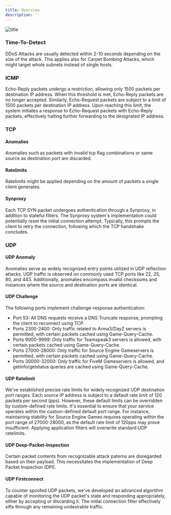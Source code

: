 ```yaml
---
title: Overview
description: ''
---
```


![title](https://images.ck-itsolutions.nl/ckitsolutions/ddos_protection.png)

### Time-To-Detect ###
DDoS Attacks are usually detected within 2-10 seconds depending on the size of the attack. This applies also for Carpet Bombing Attacks, which might target whole subnets instead of single hosts.

### ICMP ###
Echo-Reply packets undergo a restriction, allowing only 1500 packets per destination IP address. When this threshold is met, Echo-Reply packets are no longer accepted. Similarly, Echo-Request packets are subject to a limit of 1500 packets per destination IP address. Upon reaching this limit, the system initiates a response to Echo-Request packets with Echo-Reply packets, effectively halting further forwarding to the designated IP address.

### TCP ###

#### Anomalies ####
Anomalies such as packets with invalid tcp flag combinations or same source as destination port are discarded.

#### Ratelimits ####
Ratelimits might be applied depending on the amount of packets a single client generates.

#### Synproxy ####
Each TCP SYN packet undergoes authentication through a Synproxy, in addition to stateful filters. The Synproxy system's implementation could potentially reset the initial connection attempt. Typically, this prompts the client to retry the connection, following which the TCP handshake concludes.

### UDP ###

#### UDP Anomaly ####
Anomalies serve as widely recognized entry points utilized in UDP reflection attacks. UDP traffic is observed on commonly used TCP ports like 22, 25, 80, and 443. Additionally, anomalies encompass invalid checksums and instances where the source and destination ports are identical.

#### UDP Challenge ####
The following ports implement challenge-response authentication:

- Port 53: All DNS requests receive a DNS Truncate response, prompting the client to reconnect using TCP.
- Ports 2300-2400: Only traffic related to Arma3/DayZ servers is permitted, with certain packets cached using Game-Query-Cache.
- Ports 9000-9999: Only traffic for Teamspeak3 servers is allowed, with certain packets cached using Game-Query-Cache.
- Ports 27000-28000: Only traffic for Source Engine Gameservers is permitted, with certain packets cached using Game-Query-Cache.
- Ports 30000-32000: Only traffic for FiveM Gameservers is allowed, and getinfo/getstatus queries are cached using Game-Query-Cache.

#### UDP Ratelimit ####
We've established precise rate limits for widely recognized UDP destination port ranges. Each source IP address is subject to a default rate limit of 120 packets per second (pps). However, these default limits can be overridden by custom-defined rate limits. It's essential to ensure that your service operates within the custom-defined default port range. For instance, maintaining stability for Source Engine Games requires operating within the port range of 27000-28000, as the default rate limit of 120pps may prove insufficient.
<Note>Applying application filters will overwrite standard UDP ratelimits.</Note>

#### UDP Deep-Packet-Inspection ####
Certain packet contents from recognizable attack paterns are disregarded based on their payload. This necessitates the implementation of Deep Packet Inspection (DPI).

#### UDP Firstconnect ####
To counter spoofed UDP packets, we've developed an advanced algorithm capable of monitoring the UDP packet's state and responding appropriately, either by accepting or discarding it. The initial connection filter effectively sifts through any remaining undesirable traffic.